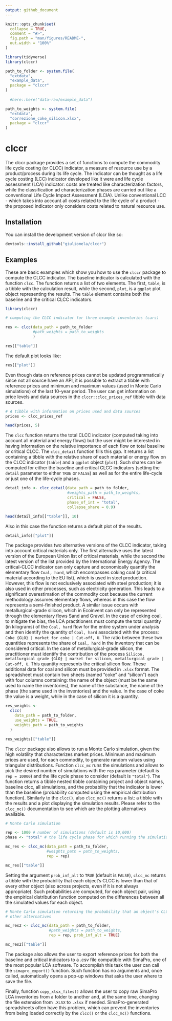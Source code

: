 ```yaml
---
output: github_document
---
```


<!-- README.md is generated from README.Rmd. Please edit that file -->

```r
knitr::opts_chunk$set(
  collapse = TRUE,
  comment = "#>",
  fig.path = "man/figures/README-",
  out.width = "100%"
)
```

```r

library(tidyverse)
library(clccr)

path_to_folder <- system.file(
  "extdata",
  "example_data",
  package = "clccr"
)
  
  #here::here("data-raw/example_data")

path_to_weights <- system.file(
  "extdata",
  "correzione_coke_silicon.xlsx",
  package = "clccr"
)


```


# clccr

<!-- badges: start -->
<!-- badges: end -->

The clccr package provides a set of functions to compute the commodity life cycle costing (or CLCC) indicator, a measure of resource use by a product/process during its life cycle. The indicator can be thought as a life cycle costing (LCC) indicator developed like it were and life cycle assessment (LCA) indicator: costs are treated like characterization factors, while the classification ad characterization phases are carried out like a conventional Life Cycle Impact Assessment (LCIA). Unlike conventional LCC - which takes into account all costs related to the life cycle of a product - the proposed indicator only considers costs related to natural resource use.

## Installation

You can install the development version of clccr like so:

``` r
devtools::install_github("giuliomela/clccr")
```

## Examples

These are basic examples which show you how to use the `clccr` package to compute the CLCC indicator.
The baseline indicator is calculated with the function `clcc`. The function returns a list of two elements. The first, `table`, is a tibble with the calculation result, while the second, `plot`, is a `ggplot` plot object representing the results. The `table` element contains both the baseline and the critical CLCC indicators.

```r
library(clccr)

# computing the CLCC indicator for three example inventories (cars)

res <- clcc(data_path = path_to_folder
            #path_weights = path_to_weights
            )

res[["table"]]
```

The default plot looks like:

```r

res[["plot"]]

```


Even though data on reference prices cannot be updated programmatically since not all source have
an API, it is possible to extract a tibble with reference prices and minimum and maximum values (used
in Monte Carlo simulations) of the last 10-year period. The user can  get information on price levels and data sources in the `clccr::clcc_prices_ref` tibble with data sources.

```r

# A tibble with information on prices used and data sources
prices <- clcc_prices_ref

head(prices, 5)

```

The `clcc` function returns the total CLCC indicator (computed taking into account all material and energy flows) but the user might be interested in having information on the relative importance of each flow on total baseline or critical CLCC. The `clcc_detail` function fills this gap. It returns a list containing a tibble with the relative share of each material or energy flow on the CLCC indicator (`table`) and a `ggplot` object (`plot`). Such shares can be computed for either the baseline and critical CLCC indicators (setting the `detail` parameter to either `TRUE` or `FALSE`) as well as for the entire life-cycle or just one of the life-cycle phases.

```r

detail_info <- clcc_detail(data_path = path_to_folder,
                           #weights_path = path_to_weights,
                           critical = FALSE,
                           phase_of_int = "total",
                           collapse_share = 0.9)

head(detail_info[["table"]], 10)


```

Also in this case the function returns a default plot of the results.

```r

detail_info[["plot"]]

```

The package provides two alternative versions of the CLCC indicator, taking into account critical materials only. The first alternative uses the latest version of the European Union list of critical materials, while the second the latest version of the list provided by the International Energy Agency.
The critical-CLCC indicator can only capture and economically quantify the elementary flow `Coal, hard`, which encompasses coking coal (a critical material according to the EU list), which is used in steel production. However, this flow is not exclusively associated with steel production; it is also used in other processes, such as electricity generation. This leads to a significant overestimation of the commodity cost because the current methodology assumes elementary flows, whereas in this case the flow represents a semi-finished product. A similar issue occurs with metallurgical-grade silicon, which in Ecoinvent can only be represented through the elementary flows Sand and Gravel.
In the case of coking coal, to mitigate the bias, the LCA practitioners must compute the total quantity (in kilograms) of the `Coal, hard` flow for the entire system under analysis and then identify the quantity of `Coal, hard` associated with the process: `Coke {GLO} | market for coke | Cut-off, U`. The ratio between these two quantities represents the share of `Coal, hard` in the inventory that can be considered critical.
In the case of metallurgical-grade silicon, the practitioner must identify the contribution of the process `Silicon, metallurgical grade {GLO} | market for silicon, metallurgical grade | Cut-off, U`. This quantity represents the critical silicon flow.
These additional data for coal and silicon must be provided in `.xlsx` format. The spreadsheet must contain two sheets (named "coke" and "silicon") each with four columns containing: the name of the object (must be the same used to name the inventories), the name of the substance, the name of the phase (the same used in the inventories) and the value. In the case of coke the value is a weight, while in the case of silicon it is a quantity.

```r

res_weights <- 
  clcc(
    data_path = path_to_folder,
    use_weights = TRUE,
    weights_path = path_to_weights
  )

res_weights[["table"]]

```

The `clccr` package also allows to run a Monte Carlo simulation, given the high volatility that characterizes
market prices. Minimum and maximum prices are used, for each commodity, to generate random values using 
triangular distributions. Function `clcc_mc` runs the simulations and allows to pick the desired
number of simulations with the `rep` parameter (default is `rep = 10000`) and the life cycle phase to consider
(default is `"total"`). The function returns a tibble nested tibble containing project and object names, baseline clcc, all simulations, and the probability that the indicator is lower than the baseline (probability computed using the empirical distribution function). Similarly to the `clcc()`, also `clcc_mc()` returns a list: a tibble with the results and a plot displaying the simulation results. Please refer to the `clcc_mc()` documentation to see which are the plotting alternatives available.

```r

# Monte Carlo simulation

rep <- 1000 # number of simulations (default is 10,000)
phase <- "total" # the life cycle phase for which running the simulation

mc_res <- clcc_mc(data_path = path_to_folder, 
                  #weights_path = path_to_weights,
                  rep = rep)

mc_res[["table"]]

```

Setting the argument `prob_inf_alt` to `TRUE` (default is `FALSE`), `clcc_mc` returns a tibble  with the probability that each object's CLCC is lower than that of every other object (also across projects, even if it is not always appropriate). Such probabilities are computed, for each object pair, using the empirical distribution function computed on the differences between all the simulated values for each object.  

```r

# Monte Carlo simulation returning the probability that an object's CLCC is lower/higher than that of the
# other alternatives

mc_res2 <- clcc_mc(data_path = path_to_folder, 
                   #path_weights = path_to_weights,
                   rep = rep, prob_inf_alt = TRUE)

mc_res2[["table"]]

```

The package also allows the user to export reference prices for both the baseline and critical indicators to a .csv file compatible with SimaPro, one of the most popular LCA software. To accomplish this task the user can call the `simapro_export()` function. Such function has no arguments and, once called, automatically opens a pop-up windows that asks the user where to save the file.

Finally, function `copy_xlsx_files()` allows the user to copy raw SimaPro LCA inventories from a folder to another and, at the same time, changing the file extension from `.XLSX` to `.xlsx` if needed. SimaPro-generated spreadsheets often have this problem, which can prevent the inventories from being loaded correctly by the `clcc()` or the `clcc_mc()` functions.
